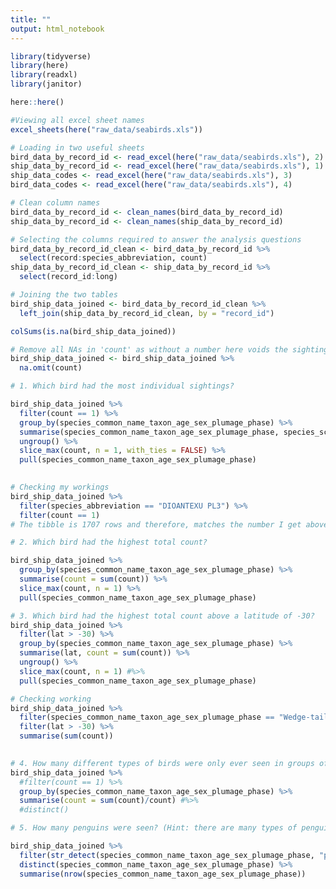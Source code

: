 ```yaml
---
title: ""
output: html_notebook
---
```


```r
library(tidyverse)
library(here)
library(readxl)
library(janitor)
```

```r
here::here()
```
```r
#Viewing all excel sheet names
excel_sheets(here("raw_data/seabirds.xls"))
```

```r
# Loading in two useful sheets
bird_data_by_record_id <- read_excel(here("raw_data/seabirds.xls"), 2)
ship_data_by_record_id <- read_excel(here("raw_data/seabirds.xls"), 1) 
ship_data_codes <- read_excel(here("raw_data/seabirds.xls"), 3)
bird_data_codes <- read_excel(here("raw_data/seabirds.xls"), 4)
```

```r
# Clean column names
bird_data_by_record_id <- clean_names(bird_data_by_record_id)
ship_data_by_record_id <- clean_names(ship_data_by_record_id)
```


```r
# Selecting the columns required to answer the analysis questions
bird_data_by_record_id_clean <- bird_data_by_record_id %>% 
  select(record:species_abbreviation, count)
ship_data_by_record_id_clean <- ship_data_by_record_id %>% 
  select(record_id:long)
```

```r
# Joining the two tables 
bird_ship_data_joined <- bird_data_by_record_id_clean %>% 
  left_join(ship_data_by_record_id_clean, by = "record_id")
```

```r
colSums(is.na(bird_ship_data_joined))
```

```r
# Remove all NAs in 'count' as without a number here voids the sighting
bird_ship_data_joined <- bird_ship_data_joined %>% 
  na.omit(count)
```

```r
# 1. Which bird had the most individual sightings?

bird_ship_data_joined %>% 
  filter(count == 1) %>% 
  group_by(species_common_name_taxon_age_sex_plumage_phase) %>% 
  summarise(species_common_name_taxon_age_sex_plumage_phase, species_scientific_name_taxon_age_sex_plumage_phase, species_abbreviation, count = sum(count)) %>% 
  ungroup() %>% 
  slice_max(count, n = 1, with_ties = FALSE) %>% 
  pull(species_common_name_taxon_age_sex_plumage_phase)
  
```

```r
# Checking my workings 
bird_ship_data_joined %>% 
  filter(species_abbreviation == "DIOANTEXU PL3") %>% 
  filter(count == 1)
# The tibble is 1707 rows and therefore, matches the number I get above
```


```r
# 2. Which bird had the highest total count?

bird_ship_data_joined %>% 
  group_by(species_common_name_taxon_age_sex_plumage_phase) %>% 
  summarise(count = sum(count)) %>% 
  slice_max(count, n = 1) %>% 
  pull(species_common_name_taxon_age_sex_plumage_phase)
```

```r
# 3. Which bird had the highest total count above a latitude of -30?
bird_ship_data_joined %>% 
  filter(lat > -30) %>% 
  group_by(species_common_name_taxon_age_sex_plumage_phase) %>% 
  summarise(lat, count = sum(count)) %>% 
  ungroup() %>% 
  slice_max(count, n = 1) #%>% 
  pull(species_common_name_taxon_age_sex_plumage_phase) 

```

```r
# Checking working 
bird_ship_data_joined %>% 
  filter(species_common_name_taxon_age_sex_plumage_phase == "Wedge-tailed shearwater") %>% 
  filter(lat > -30) %>% 
  summarise(sum(count))
  
```


```r
# 4. How many different types of birds were only ever seen in groups of 1?
bird_ship_data_joined %>% 
  #filter(count == 1) %>% 
  group_by(species_common_name_taxon_age_sex_plumage_phase) %>% 
  summarise(count = sum(count)/count) #%>% 
  #distinct()

```

```r
# 5. How many penguins were seen? (Hint: there are many types of penguin)

bird_ship_data_joined %>% 
  filter(str_detect(species_common_name_taxon_age_sex_plumage_phase, "penguin")) %>% 
  distinct(species_common_name_taxon_age_sex_plumage_phase) %>% 
  summarise(nrow(species_common_name_taxon_age_sex_plumage_phase)) 

```

